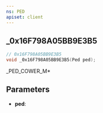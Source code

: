 ```yaml
---
ns: PED
apiset: client
---
```

## _0x16F798A05BB9E3B5

```c
// 0x16F798A05BB9E3B5
void _0x16F798A05BB9E3B5(Ped ped);
```

_PED_COWER_M*

## Parameters
* **ped**: